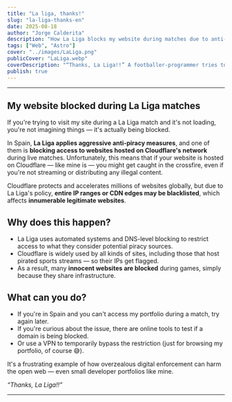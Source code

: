 ```yaml
---
title: "La liga, thanks!"
slug: "la-liga-thanks-en"
date: 2025-08-18
author: "Jorge Calderita"
description: "How La Liga blocks my website during matches due to anti-piracy measures affecting legitimate sites on Cloudflare."
tags: ["Web", "Astro"]
cover: "../images/LaLiga.png"
publicCover: "LaLiga.webp"
coverDescription: "“Thanks, La Liga!!” A footballer-programmer tries to score a goal in his website’s goalpost, which is—literally—a brick wall."
publish: true
---
```

---

## My website blocked during La Liga matches

If you're trying to visit my site during a La Liga match and it's not loading, you're not imagining things — it's actually being blocked.

In Spain, **La Liga applies aggressive anti-piracy measures**, and one of them is **blocking access to websites hosted on Cloudflare's network** during live matches. Unfortunately, this means that if your website is hosted on Cloudflare — like mine is — you might get caught in the crossfire, even if you're not streaming or distributing any illegal content.

Cloudflare protects and accelerates millions of websites globally, but due to La Liga's policy, **entire IP ranges or CDN edges may be blacklisted**, which affects **innumerable legitimate websites**.

## Why does this happen?

- La Liga uses automated systems and DNS-level blocking to restrict access to what they consider potential piracy sources.
- Cloudflare is widely used by all kinds of sites, including those that host pirated sports streams — so their IPs get flagged.
- As a result, many **innocent websites are blocked** during games, simply because they share infrastructure.

## What can you do?

- If you're in Spain and you can't access my portfolio during a match, try again later.
- If you're curious about the issue, there are online tools to test if a domain is being blocked.
- Or use a VPN to temporarily bypass the restriction (just for browsing my portfolio, of course 😅).

It's a frustrating example of how overzealous digital enforcement can harm the open web — even small developer portfolios like mine.

*“Thanks, La Liga!!”*

---